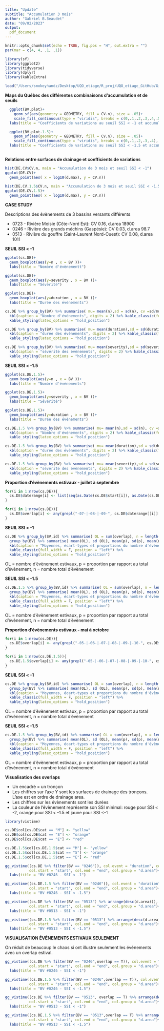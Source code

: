 ```yaml
---
title: "Update"
subtitle: "Accumulation 3 mois"
author: "Gabriel B.Beaudet"
date: "09/02/2023"
output:
  pdf_document
---
```

\newpage
```r
knitr::opts_chunk$set(echo = TRUE, fig.pos = "H", out.extra = "")
par(mar = c(4, 4, .1, .1))
```

```r
library(sf)
library(ggplot2)
library(tidyverse)
library(dplyr)
library(kableExtra)

```
```r

load("/Users/smokeyhandz/Desktop/UQO_etiage/R_proj/UQO_etiage_GitHub/GitHub_markdown_data/update_9_fev_accum3.RData")

```

**Maps du Québec des différentes combinaisons d'accumulation et de seuils**

```r

  ggplot(BV.plot)+
    geom_sf(aes(geometry = GEOMETRY, fill = CV.n), size = .05)+
    scale_fill_continuous(type = "viridis", breaks = c(0,.1,.2,.3,.4,.5), limits = c(0,.5))+
  labs(title = "Coefficients de variations au seuil SSI < -1 et accumulation de 3 mois")

```
```r
  ggplot(BV.plot.1.5)+ 
    geom_sf(aes(geometry = GEOMETRY, fill = CV.n), size = .05)+
    scale_fill_continuous(type = "viridis", breaks = c(0,.1,.2,.3,.4), limits = c(0,.5))+
  labs(title = "Coefficients de variations au seuil SSI < -1.5 et accumulation de 3 mois")
  
```

\newpage
**Relations entre surfaces de drainage et coefficients de variations**

```r

hist(DE.CV$CV.n, main = "Accumulation de 3 mois et seuil SSI < -1")
ggplot(DE.CV)+
  geom_point(aes( x = log10(d.max), y = CV.n))
             
hist(DE.CV.1.5$CV.n, main = "Accumulation de 3 mois et seuil SSI < -1.5")
ggplot(DE.CV.1.5)+
  geom_point(aes( x = log10(d.max), y = CV.n))

```

\newpage
**CASE STUDY**

Descriptions des évènements de 3 bassins versants différents

* 0723 - Rivière Moisie (Côte-Nord Est): CV 0.16, d.area 18900
* 0246 - Rivière des grands méchins (Gaspésie): CV 0.03, d.area 98.7
* 0513 - Rivière du gouffre (Saint-Laurent Nord-Ouest): CV 0.08, d.area 1011

**SEUIL SSI < -1**

```r

ggplot(cs.DE)+
  geom_boxplot(aes(y=n , x = BV ))+
  labs(title = "Nombre d'évènementt")

ggplot(cs.DE)+
  geom_boxplot(aes(y=severity , x = BV ))+
  labs(title = "Sévérité")

ggplot(cs.DE)+
  geom_boxplot(aes(y=duration , x = BV ))+
  labs(title = "Durée des évènements")

cs.DE %>% group_by(BV) %>% summarise( mu= mean(n),sd = sd(n), cv =sd/mu) %>% 
  kbl(caption = "Nombre d'évènements", digits = 2) %>% kable_classic(full_width = F) %>% 
  kable_styling(latex_options = "hold_position")

cs.DE %>% group_by(BV) %>% summarise( mu= mean(duration),sd = sd(duration), cv =sd/mu) %>% 
  kbl(caption = "durée des évènements", digits = 2) %>% kable_classic(full_width = F) %>% 
  kable_styling(latex_options = "hold_position")

cs.DE %>% group_by(BV) %>% summarise( mu= mean(severity),sd = sd(severity), cv =sd/mu) %>% 
  kbl(caption = "sévérité des évènements", digits = 2) %>% kable_classic(full_width = F) %>% 
  kable_styling(latex_options = "hold_position")

```

\newpage
**SEUIL SSI < -1.5**

```r

ggplot(cs.DE.1.5)+
  geom_boxplot(aes(y=n , x = BV ))+
  labs(title = "Nombre d'évènements")

ggplot(cs.DE.1.5)+
  geom_boxplot(aes(y=severity , x = BV ))+
  labs(title = "Sévérité")

ggplot(cs.DE.1.5)+
  geom_boxplot(aes(y=duration , x = BV ))+
  labs(title = "Durée des évènements")

cs.DE.1.5 %>% group_by(BV) %>% summarise( mu= mean(n),sd = sd(n), cv =sd/mu) %>% 
  kbl(caption = "Nombre d'évènements", digits = 2) %>% kable_classic(full_width = F) %>% 
  kable_styling(latex_options = "hold_position")

cs.DE.1.5 %>% group_by(BV) %>% summarise( mu= mean(duration),sd = sd(duration), cv =sd/mu) %>% 
  kbl(caption = "durée des évènements", digits = 2) %>% kable_classic(full_width = F) %>% 
  kable_styling(latex_options = "hold_position")

cs.DE.1.5 %>% group_by(BV) %>% summarise( mu= mean(severity),sd = sd(severity), cv =sd/mu) %>% 
  kbl(caption = "sévérité des évènements", digits = 2) %>% kable_classic(full_width = F) %>% 
  kable_styling(latex_options = "hold_position")

```

\newpage
**Proportion d'évènements estivaux - juillet à septembre**

```r
for(i in 1:nrow(cs.DE)){
  cs.DE$daterange[i] <- list(seq(as.Date(cs.DE$start[i]), as.Date(cs.DE$end[i]), by = "month"))
}

for(i in 1:nrow(cs.DE)){
  cs.DE$overlap[i] <- any(grepl("-07-|-08-|-09-", cs.DE$daterange[[i]] ))
}
```

**SEUIL SSI < -1**

```r

cs.DE %>% group_by(BV,id) %>% summarise( OL = sum(overlap), n = length(overlap), p = sum(OL)/n) %>% 
  group_by(BV) %>% summarise( mean(OL), sd (OL), mean(p), sd(p), mean(n), sd(n)) %>% 
  kbl(caption = "Moyennes, écart-types et proportions du nombre d'évènements estivaux", digits = 2) %>% 
  kable_classic(full_width = F, position = "left") %>% 
  kable_styling(latex_options = "hold_position")
```

OL = nombre d'évènement estivaux, p = proportion par rapport au total d'évènement, n = nombre total d'évènement

**SEUIL SSI < -1.5**

```r

cs.DE.1.5 %>% group_by(BV,id) %>% summarise( OL = sum(overlap), n = length(overlap), p = sum(OL)/n) %>% 
  group_by(BV) %>% summarise( mean(OL), sd (OL), mean(p), sd(p), mean(n), sd(n)) %>% 
  kbl(caption = "Moyennes, écart-types et proportions du nombre d'évènements estivaux", digits = 2) %>% 
  kable_classic(full_width = F, position = "left") %>% 
  kable_styling(latex_options = "hold_position")
```

OL = nombre d'évènement estivaux, p = proportion par rapport au total d'évènement, n = nombre total d'évènement


**Proportion d'évènements estivaux - mai à octobre**

```r

for(i in 1:nrow(cs.DE)){
  cs.DE$overlap[i] <- any(grepl("-05-|-06-|-07-|-08-|-09-|-10-", cs.DE$daterange[[i]] ))
}

for(i in 1:nrow(cs.DE.1.5)){
  cs.DE.1.5$overlap[i] <- any(grepl("-05-|-06-|-07-|-08-|-09-|-10-", cs.DE.1.5$daterange[[i]] ))
}

```


**SEUIL SSI < -1**

```r

cs.DE %>% group_by(BV,id) %>% summarise( OL = sum(overlap), n = length(overlap), p = sum(OL)/n) %>% 
  group_by(BV) %>% summarise( mean(OL), sd (OL), mean(p), sd(p), mean(n), sd(n)) %>% 
  kbl(caption = "Moyennes, écart-types et proportions du nombre d'évènements estivaux", digits = 2) %>% 
  kable_classic(full_width = F, position = "left") %>% 
  kable_styling(latex_options = "hold_position")
```

OL = nombre d'évènement estivaux, p = proportion par rapport au total d'évènement, n = nombre total d'évènement

**SEUIL SSI < -1.5**

```r

cs.DE.1.5 %>% group_by(BV,id) %>% summarise( OL = sum(overlap), n = length(overlap), p = sum(OL)/n) %>% 
  group_by(BV) %>% summarise( mean(OL), sd (OL), mean(p), sd(p), mean(n), sd(n)) %>% 
  kbl(caption = "Moyennes, écart-types et proportions du nombre d'évènements estivaux", digits = 2) %>% 
  kable_classic(full_width = F, position = "left") %>% 
  kable_styling(latex_options = "hold_position")
```

OL = nombre d'évènement estivaux, p = proportion par rapport au total d'évènement, n = nombre total d'évènement

\newpage
**Visualisation des overlaps**

* Un encadré = un tronçon
* Les chiffres sur l'axe Y sont les surfaces de drainage des tronçons. L'axe est en ordre de drainage area.
* Les chiffres sur les évènements sont les durées
* La couleur de l'évènement représente son SSI minimal: rouge pour SSI < -2, orange pour SSI < -1.5 et jaune pour SSI <-1

```r

library(vistime)

cs.DE$col[cs.DE$cat == "M"] <- "yellow"
cs.DE$col[cs.DE$cat == "S"] <- "orange"
cs.DE$col[cs.DE$cat == "E"] <- "red"

cs.DE.1.5$col[cs.DE.1.5$cat == "M"] <- "yellow"
cs.DE.1.5$col[cs.DE.1.5$cat == "S"] <- "orange"
cs.DE.1.5$col[cs.DE.1.5$cat == "E"] <- "red"

gg_vistime((cs.DE %>% filter(BV == "0246")), col.event = "duration", col.color = "col", 
           col.start = "start", col.end = "end", col.group = "d.area")+
  labs(title = "BV #0246 - SSI < -1")

gg_vistime((cs.DE.1.5 %>% filter(BV == "0246")), col.event = "duration", col.color = "col", 
           col.start = "start", col.end = "end", col.group = "d.area")+
  labs(title = "BV #0246 - SSI < -1.5")

```

```r

gg_vistime((cs.DE %>% filter(BV == "0513") %>% arrange(desc(d.area))), col.event = "duration", col.color = "col", 
           col.start = "start", col.end = "end", col.group = "d.area")+
  labs(title = "BV #0513 - SSI < -1")

gg_vistime((cs.DE.1.5 %>% filter(BV == "0513") %>% arrange(desc(d.area))), col.event = "duration", col.color = "col", 
           col.start = "start", col.end = "end", col.group = "d.area")+
  labs(title = "BV #0513 - SSI < -1.5")

```

\newpage
**VISUALISATION ÉVÈNEMENTS ESTIVAUX SEULEMENT**

On réduit de beaucoup le chaos si ont illustre seulement les évènements avec un overlap estival.

```r

gg_vistime((cs.DE %>% filter(BV == "0246",overlap == T)), col.event = "duration", col.color = "col", 
           col.start = "start", col.end = "end", col.group = "d.area")+
  labs(title = "BV #0246 - SSI < -1")

gg_vistime((cs.DE.1.5 %>% filter(BV == "0246",overlap == T)), col.event = "duration", col.color = "col", 
           col.start = "start", col.end = "end", col.group = "d.area")+
  labs(title = "BV #0246 - SSI < -1.5")

```

```r

gg_vistime((cs.DE %>% filter(BV == "0513", overlap == T) %>% arrange(desc(d.area))), col.event = "duration", col.color = "col", 
           col.start = "start", col.end = "end", col.group = "d.area")+
  labs(title = "BV #0513 - SSI < -1")

gg_vistime((cs.DE.1.5 %>% filter(BV == "0513",overlap == T) %>% arrange(desc(d.area))), col.event = "duration", col.color = "col", 
           col.start = "start", col.end = "end", col.group = "d.area")+
  labs(title = "BV #0513 - SSI < -1.5")

```







